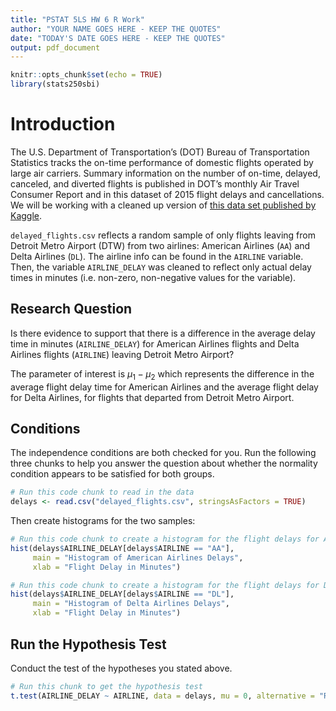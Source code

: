 ```yaml
---
title: "PSTAT 5LS HW 6 R Work"
author: "YOUR NAME GOES HERE - KEEP THE QUOTES"
date: "TODAY'S DATE GOES HERE - KEEP THE QUOTES"
output: pdf_document
---
```


```r
knitr::opts_chunk$set(echo = TRUE)
library(stats250sbi)
```

# Introduction

The U.S. Department of Transportation's (DOT) Bureau of Transportation Statistics tracks the on-time performance of domestic flights operated by large air carriers. Summary information on the number of on-time, delayed, canceled, and diverted flights is published in DOT's monthly Air Travel Consumer Report and in this dataset of 2015 flight delays and cancellations. We will be working with a cleaned up version of [this data set published by Kaggle](https://www.kaggle.com/usdot/flight-delays?select=flights.csv). 

`delayed_flights.csv` reflects a random sample of only flights leaving from Detroit Metro Airport (DTW) from two airlines: American Airlines (`AA`) and Delta Airlines (`DL`). The airline info can be found in the `AIRLINE` variable. Then, the variable `AIRLINE_DELAY` was cleaned to reflect only actual delay times in minutes (i.e. non-zero, non-negative values for the variable).

## Research Question
Is there evidence to support that there is a difference in the average delay time in minutes (`AIRLINE_DELAY`) for American Airlines flights and Delta Airlines flights (`AIRLINE`) leaving Detroit Metro Airport? 

The parameter of interest is $\mu_1 - \mu_2$ which represents the difference in the average flight delay time for American Airlines and the average flight delay for Delta Airlines, for flights that departed from Detroit Metro Airport.

## Conditions
The independence conditions are both checked for you. Run the following three chunks to help you answer the question about whether the normality condition appears to be satisfied for both groups.

```r
# Run this code chunk to read in the data
delays <- read.csv("delayed_flights.csv", stringsAsFactors = TRUE)
```

Then create histograms for the two samples:

```r
# Run this code chunk to create a histogram for the flight delays for American Airlines
hist(delays$AIRLINE_DELAY[delays$AIRLINE == "AA"],
     main = "Histogram of American Airlines Delays",
     xlab = "Flight Delay in Minutes")
```

```r
# Run this code chunk to create a histogram for the flight delays for Delta Airlines
hist(delays$AIRLINE_DELAY[delays$AIRLINE == "DL"],
     main = "Histogram of Delta Airlines Delays",
     xlab = "Flight Delay in Minutes")
```

## Run the Hypothesis Test
Conduct the test of the hypotheses you stated above.

```r
# Run this chunk to get the hypothesis test
t.test(AIRLINE_DELAY ~ AIRLINE, data = delays, mu = 0, alternative = "REPLACE THIS TEXT TO MATCH YOUR ALTERNATIVE HYPOTHESIS--be sure to keep the quotation marks")
```
